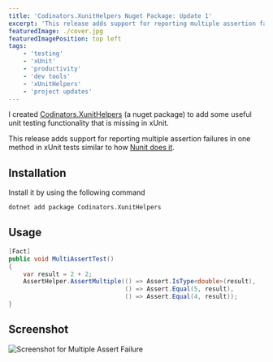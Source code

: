 ```yaml
---
title: 'Codinators.XunitHelpers Nuget Package: Update 1'
excerpt: 'This release adds support for reporting multiple assertion failures in one method in xUnit tests'
featuredImage: ./cover.jpg
featuredImagePosition: top left
tags:
    - 'testing'
    - 'xUnit'
    - 'productivity'
    - 'dev tools'
    - 'xUnitHelpers'
    - 'project updates'
---
```


I created [Codinators.XunitHelpers](https://www.nuget.org/packages/Codinators.XunitHelpers/) (a nuget package) to add
some useful unit testing functionality that is missing in xUnit.

This release adds support for reporting multiple assertion failures in one method in xUnit tests similar to how
[Nunit does it](https://github.com/nunit/docs/wiki/Multiple-Asserts).

## Installation

Install it by using the following command

```bash
dotnet add package Codinators.XunitHelpers
```

## Usage

```csharp
[Fact]
public void MultiAssertTest()
{
    var result = 2 + 2;
    AssertHelper.AssertMultiple(() => Assert.IsType<double>(result),
                                () => Assert.Equal(5, result),
                                () => Assert.Equal(4, result));
}
```

## Screenshot

![Screenshot for Multiple Assert Failure](./cover.jpg)
